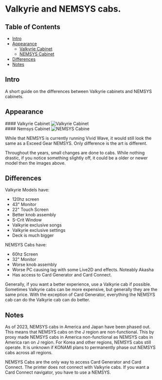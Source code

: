 # Valkyrie and NEMSYS cabs.
## Table of Contents
- [Intro](#intro)
- [Appearance](#apperence)
    - [Valkyrie Cabinet](#valkyrie-cabinet)
    - [NEMSYS Cabinet](#nemsys-cabinet)
- [Differences](#differences)
- [Notes](#notes)

## Intro
A short guide on the differences between Valkyrie cabinets and NEMSYS cabinets.

## Appearance
<div className="flex flex-col items-center">
  #### Valkyrie Cabinet
  <img src="/specifications/valkandnemsys/valk.webp" className="h-120" alt="Valkyrie Cabinet" />
</div>

<div className="flex flex-col items-center">
  #### Nemsys Cabinet
  <img src="/specifications/valkandnemsys/nemsys.webp" className="h-120 mt-3" alt="NEMSYS Cabine" />
</div>

While that NEMSYS is currently running Vivid Wave, it would still look the same
as a Exceed Gear NEMSYS. Only difference is the art is different.

Throughout the years, small changes are done to cabs. While nothing drastic, if
you notice something slightly off, it could be a older or newer model then the
images above.


## Differences
Valkyrie Models have:
- 120hz screen
- 43" Monitor
- 22" Touch Screen
- Better knob assembly
- S-Crit Window
- Valkyrie exclusive songs
- Valkyrie exclusive settings
- Deck is much bigger

NEMSYS Cabs have:
- 60hz Screen 
- 32" Monitor
- Worse knob assembly
- Worse PC causing lag with some Live2D and effects. Noteably Akasha
- Has access to Card Generator and Card Connect.

Generally, if you want a better experience, use a Valkyrie cab if possible.
Sometimes Valkyrie cabs can be more expensive, but generally they are the same
price. With the exception of Card Generator, everything the NEMSYS cab can do
the Valkyrie cab can do better.

## Notes
As of 2023, NEMSYS cabs in America and Japan have been phased out. This means
that NEMSYS cabs on the J region are non-functional. This by proxy made NEMSYS
cabs in America non-functional as NEMSYS cabs in America ran on J region. For
Korea and other regions, NEMSYS cabs still operate. It is unknown if KONAMI
plans to permanently phase out NEMSYS cabs across all regions.

NEMSYS Cabs are the only way to access Card Generator and Card Connect. The
printer does not connect with Valkyrie cabs. If you want a Card Connect
navigator, you have to use a NEMSYS.